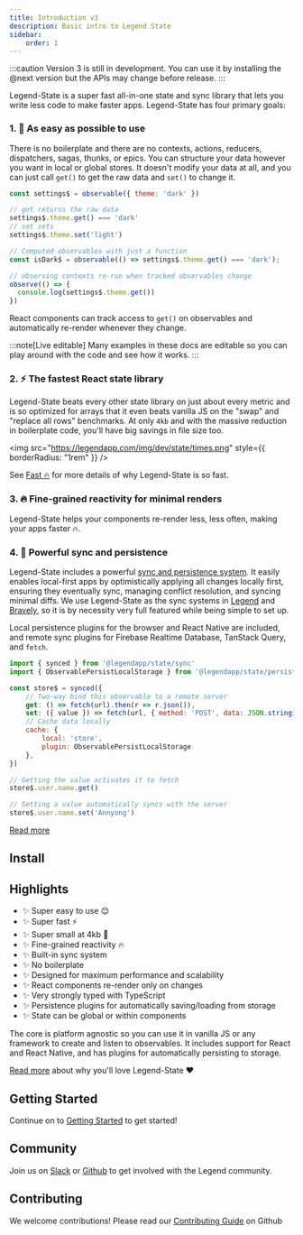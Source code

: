 ```yaml
---
title: Introduction v3
description: Basic intro to Legend State
sidebar:
    order: 1
---
```


:::caution
Version 3 is still in development. You can use it by installing the @next version but the APIs may change before release.
:::


Legend-State is a super fast all-in-one state and sync library that lets you write less code to make faster apps. Legend-State has four primary goals:

### 1. 🦄 As easy as possible to use

There is no boilerplate and there are no contexts, actions, reducers, dispatchers, sagas, thunks, or epics. You can structure your data however you want in local or global stores. It doesn't modify your data at all, and you can just call `get()` to get the raw data and `set()` to change it.

```js
const settings$ = observable({ theme: 'dark' })

// get returns the raw data
settings$.theme.get() === 'dark'
// set sets
settings$.theme.set('light')

// Computed observables with just a function
const isDark$ = observable(() => settings$.theme.get() === 'dark');

// observing contexts re-run when tracked observables change
observe(() => {
  console.log(settings$.theme.get())
})

```

React components can track access to `get()` on observables and automatically re-render whenever they change.

:::note[Live editable]
Many examples in these docs are editable so you can play around with the code and see how it works.
:::

<Intro />

### 2. ⚡️ The fastest React state library

Legend-State beats every other state library on just about every metric and is so optimized for arrays that it even beats vanilla JS on the "swap" and "replace all rows" benchmarks. At only `4kb` and with the massive reduction in boilerplate code, you'll have big savings in file size too.

<img
  src="https://legendapp.com/img/dev/state/times.png"
  style={{ borderRadius: "1rem" }}
/>

See [Fast 🔥](../fast) for more details of why Legend-State is so fast.

### 3. 🔥 Fine-grained reactivity for minimal renders

Legend-State helps your components re-render less, less often, making your apps faster 🔥.

<Primitives />

### 4. 💾 Powerful sync and persistence

Legend-State includes a powerful [sync and persistence system](../../guides/persistence). It easily enables local-first apps by optimistically applying all changes locally first, ensuring they eventually sync, managing conflict resolution, and syncing minimal diffs. We use Legend-State as the sync systems in [Legend](https://legendapp.com) and [Bravely](https://bravely.io), so it is by necessity very full featured while being simple to set up.

Local persistence plugins for the browser and React Native are included, and remote sync plugins for Firebase Realtime Database, TanStack Query, and `fetch`.

```js
import { synced } from '@legendapp/state/sync'
import { ObservablePersistLocalStorage } from '@legendapp/state/persist-plugins/local-storage'

const store$ = synced({
    // Two-way bind this observable to a remote server
    get: () => fetch(url).then(r => r.json()),
    set: ({ value }) => fetch(url, { method: 'POST', data: JSON.stringify(value) }),
    // Cache data locally
    cache: {
        local: 'store',
        plugin: ObservablePersistLocalStorage
    },
})

// Getting the value activates it to fetch
store$.user.name.get()

// Setting a value automatically syncs with the server
store$.user.name.set('Annyong')
```

[Read more](../../guides/persistence)

## Install


<Install name="@legendapp/state@next" />

## Highlights

- ✨ Super easy to use 😌
- ✨ Super fast ⚡️
- ✨ Super small at 4kb 🐥
- ✨ Fine-grained reactivity 🔥
- ✨ Built-in sync system
- ✨ No boilerplate
- ✨ Designed for maximum performance and scalability
- ✨ React components re-render only on changes
- ✨ Very strongly typed with TypeScript
- ✨ Persistence plugins for automatically saving/loading from storage
- ✨ State can be global or within components

The core is platform agnostic so you can use it in vanilla JS or any framework to create and listen to observables. It includes support for React and React Native, and has plugins for automatically persisting to storage.

[Read more](../why) about why you'll love Legend-State ❤️


## Getting Started

Continue on to [Getting Started](../getting-started) to get started!

## Community

Join us on [Slack](https://join.slack.com/t/legendappcommunity/shared_invite/zt-1mfjknpna-vUL2s1qOuNeZL12~t2RruQ) or [Github](https://github.com/LegendApp/legend-state) to get involved with the Legend community.

## Contributing

We welcome contributions! Please read our [Contributing Guide](https://github.com/LegendApp/legend-state) on Github
